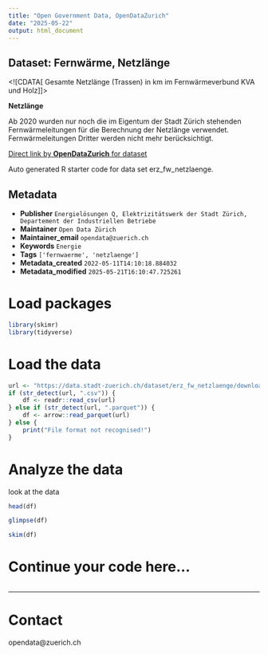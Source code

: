```yaml
---
title: "Open Government Data, OpenDataZurich"
date: "2025-05-22"
output: html_document
---
```


## Dataset: Fernwärme, Netzlänge

<![CDATA[
Gesamte Netzlänge (Trassen) in km im Fernwärmeverbund KVA und Holz
]]>

**Netzlänge**

Ab 2020 wurden nur noch die im Eigentum der Stadt Zürich stehenden Fernwärmeleitungen für die Berechnung der Netzlänge verwendet. Fernwärmeleitungen Dritter werden nicht mehr berücksichtigt.



[Direct link by **OpenDataZurich** for dataset](https://data.stadt-zuerich.ch/dataset/erz_fw_netzlaenge)

Auto generated R starter code for data set erz_fw_netzlaenge.

## Metadata

- **Publisher** `Energielösungen Q, Elektrizitätswerk der Stadt Zürich, Departement der Industriellen Betriebe`
- **Maintainer** `Open Data Zürich`
- **Maintainer_email** `opendata@zuerich.ch`
- **Keywords** `Energie`
- **Tags** `['fernwaerme', 'netzlaenge']`
- **Metadata_created** `2022-05-11T14:10:18.884032`
- **Metadata_modified** `2025-05-21T16:10:47.725261`


# Load packages

```r
library(skimr)
library(tidyverse)
```

# Load the data

```r
url <- "https://data.stadt-zuerich.ch/dataset/erz_fw_netzlaenge/download/fw_netzlaenge.csv"
if (str_detect(url, ".csv")) {
    df <- readr::read_csv(url)
} else if (str_detect(url, ".parquet")) {
    df <- arrow::read_parquet(url)
} else {
    print("File format not recognised!")
}
```

# Analyze the data

look at the data
```r
head(df)
```

```r
glimpse(df)
```

```r
skim(df)
```

# Continue your code here...

```r

```

------------------------------------------------------------------------

# Contact

opendata@zuerich.ch
